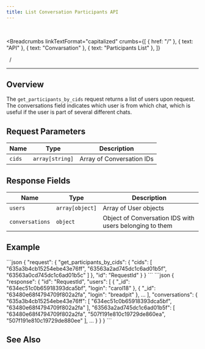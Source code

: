 ```yaml
---
title: List Conversation Participants API
---
```


<br />



<Breadcrumbs
  linkTextFormat="capitalized"
  crumbs={[
    { href: "/" },
    { text: "API" },
    { text: "Convarsation" },
    { text: "Participants List" },
  ]}
>
  <Icon slot="index" name="seti:powershell" />
  <span slot="separator">&nbsp;&nbsp;/&nbsp;</span>
</Breadcrumbs>

---


## Overview

> <Badge text="wss" variant="tip" size="large" />
> <Badge text="get_participants_by_cids" size="large" />

The `get_participants_by_cids` request returns a list of users upon request. The conversations field indicates which user is from which chat, which is useful if the user is part of several different chats.

## Request Parameters

| Name   | Type            | Description               |
| ------ | --------------- | ------------------------- |
| `cids` | `array[string]` | Array of Conversation IDs |

## Response Fields

| Name            | Type            | Description                                             |
| --------------- | --------------- | ------------------------------------------------------- |
| `users`         | `array[object]` | Array of User objects                                   |
| `conversations` | `object`        | Object of Conversation IDS with users belonging to them |

## Example

<Tabs>
  <TabItem label="Request">
```json
{
  "request": {
    "get_participants_by_cids": {
      "cids": [
        "635a3b4cb15254ebe43e76ff",
        "63563a2ad745dc1c6ad01b5f",
        "63563a0cd745dc1c6ad01b5c"
      ]
    },
    "id": "RequestId"
  }
}
```
  </TabItem>  
</Tabs>

<Tabs>
  <TabItem label="Response">
```json
{
  "response": {
    "id": "RequestId",
    "users": [
      {
        "_id": "634ec51c0b65918393dca5bf",
        "login": "carol18"
      },
      {
        "_id": "63480e68f4794709f802a2fa",
        "login": "breadpit"
      },
      ...
    ],
    "conversations": {
      "635a3b4cb15254ebe43e76ff": [
        "634ec51c0b65918393dca5bf",
        "63480e68f4794709f802a2fa"
      ],
      "63563a2ad745dc1c6ad01b5f": [
        "63480e68f4794709f802a2fa",
        "507f191e810c19729de860ea",
        "507f191e810c19729de880ee"
      ],
      ...
    }
  }
}
```
  </TabItem>  
</Tabs>

## See Also

<LinkCard
  title="SAMA chat server API: Conversations"
  href="https://medium.com/sama-communications/sama-chat-server-api-conversations-1ae505b07d17"
  description="When we developed our API, we followed three rules: fast, confidential, and scalable. Each of these rules has a powerful force when we choose which messenger you will use. "
/>
<LinkCard
  title="DataBase Records"
  href="/deployment/db-records/"
  description="Collection of complete objects stored in the database."
/>

<script
  src="https://giscus.app/client.js"
  data-repo="SAMA-Communications/sama-server"
  data-repo-id="R_kgDOIBiYjA"
  data-category-id="DIC_kwDOIBiYjM4CuYYL"
  data-mapping="pathname"
  data-strict="0"
  data-reactions-enabled="1"
  data-emit-metadata="0"
  data-input-position="top"
  data-theme="transparent_dark"
  data-lang="en"
  data-loading="lazy"
  crossorigin="anonymous"
  async
></script>
